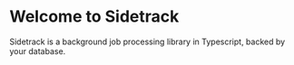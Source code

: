 # Welcome to Sidetrack

Sidetrack is a background job processing library in Typescript, backed by your database.